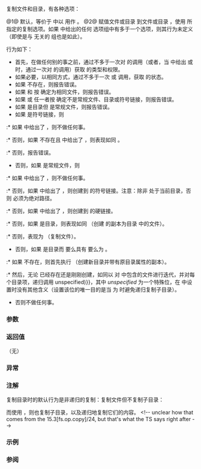 {{cpp/experimental/fs/title|copy}}
{{cpp/experimental/fs/navbar}}
{{dcl begin}}
{{dcl header|experimental/filesystem}}
{{dcl|num=1|since=fs_ts|1=
void copy( const path&amp; from, const path&amp; to );
void copy( const path&amp; from, const path&amp; to, error_code&amp; ec );
}}
{{dcl|num=2|since=fs_ts|1=
void copy( const path&amp; from, const path&amp; to, copy_options options );
void copy( const path&amp; from, const path&amp; to, copy_options options, error_code&amp; ec );
}}
{{dcl end}}

复制文件和目录，有各种选项：

@1@ 默认，等价于 {{v|2}} 中以 {{tt|copy_options::none}} 用作 {{c|options}}。
@2@ 赋值文件或目录 {{c|from}} 到文件或目录 {{c|to}}，使用 {{c|options}} 所指定的复制选项。如果 {{c|options}} 中给出的任何 {{rlp|copy_options}} 选项组中有多于一个选项，则其行为未定义（即使是与 {{tt|copy}} 无关的 {{tt|copy_file}} 组也是如此）。

行为如下：
* 首先，在做任何别的事之前，通过不多于一次对 {{ltt|cpp/experimental/fs/status|status}} 的调用（或者，当 {{c|options}} 中给出 {{tt|copy_options::skip_symlinks}} 或{{tt|copy_options::create_symlinks}} 时，通过一次对 {{tt|symlink_status}} 的调用）获取 {{c|from}} 的类型和权限。
* 如果必要，以相同方式，通过不多于一次 {{tt|status}} 或 {{tt|symlink_status}} 调用，获取 {{c|to}} 的状态。
* 如果 {{c|from}} 不存在，则报告错误。
* 如果 {{c|from}} 和 {{c|to}} 按 {{ltt|cpp/experimental/fs/equivalent|equivalent()}} 确定为相同文件，则报告错误。
* 如果 {{c|from}} 或 {{c|to}} 任一者按 {{ltt|cpp/experimental/fs/is_other|is_other}} 确定不是常规文件、目录或符号链接，则报告错误。
* 如果 {{c|from}} 是目录但 {{c|to}} 是常规文件，则报告错误。
* 如果 {{c|from}} 是符号链接，则
:* 如果 {{c|options}} 中给出了 {{tt|copy_options::skip_symlink}}，则不做任何事。
:* 否则，如果 {{c|to}} 不存在且 {{c|options}} 中给出了 {{tt|copy_options::copy_symlinks}}，则表现如同 {{c|copy_symlink(from, to)}}。
:* 否则，报告错误。
* 否则，如果 {{c|from}} 是常规文件，则
:* 如果 {{c|options}} 中给出了 {{tt|copy_options::directories_only}}，则不做任何事。
:* 否则，如果 {{c|options}} 中给出了 {{tt|copy_options::create_symlinks}}，则创建到 {{c|to}} 的符号链接。注意：除非 {{c|to}} 处于当前目录，否则 {{c|from}} 必须为绝对路径。
:* 否则，如果 {{c|options}} 中给出了 {{tt|copy_options::create_hard_links}}，则创建到 {{c|to}} 的硬链接。
:* 否则，如果 {{c|to}} 是目录，则表现如同 {{c|copy_file(from, to/from.filename(), options)}}（创建 {{c|from}} 的副本为目录 {{c|to}} 中的文件）。
:* 否则，表现为 {{c|copy_file(from, to, options)}}（复制文件）。
* 否则，如果 {{c|from}} 是目录而 {{c|options}} 要么具有 {{tt|copy_options::recursive}} 要么为 {{tt|copy_options::none}}。
:* 如果 {{c|to}} 不存在，则首先执行 {{c|create_directory(to, from)}}（创建新目录并带有原目录属性的副本）。
:* 然后，无论 {{c|to}} 已经存在还是刚刚创建，如同以 {{c|for (const directory_entry&amp; x : directory_iterator(from))}} 对 {{c|from}} 中包含的文件进行迭代，并对每个目录项，递归调用 {{c|copy(x.path(), to/x.path().filename(), options {{!}} unspecified)}}，其中 ''unspecified'' 为一个特殊位，在 {{c|options}} 中设置时没有其他含义（设置该位的唯一目的是当 {{c|options}} 为 {{tt|copy_options::none}} 时避免递归复制子目录）。
* 否则不做任何事。

===参数===
{{par begin}}
{{par|from|到源文件、目录或符号链接的路径}}
{{par|to|到目标文件、目录或符号链接的路径}}
{{par|ec|用于无抛出重载中报告错误的输出形参}}
{{par end}}

===返回值===
（无）

===异常===
{{cpp/experimental/fs/error_handling|from|to}}

===注解===
复制目录时的默认行为是非递归的复制：复制文件但不复制子目录：
{{source|1=
// 给定
// /dir1 包含 /dir1/file1, /dir1/file2, /dir1/dir2
// 而 /dir1/dir2 包含 /dir1/dir2/file3
// 调用
std::experimental::filesystem::copy("/dir1", "/dir3");
// 后，创建了 /dir3（带有 /dir1 的属性）
// /dir1/file1 被复制为 /dir3/file1
// /dir1/file2 被复制为 /dir3/file2
}}

而使用 {{tt|copy_options::recursive}}，则也复制子目录，以及递归地复制它们的内容。
&lt;!-- unclear how that comes from the 15.3[fs.op.copy]/24, but that's what the TS says right after --&gt;
{{source|1=
// ...但调用
std::experimental::filesystem::copy("/dir1", "/dir3", copy_options::recursive);
// 后，/dir3 被创建（具有 /dir1 的属性）
// /dir1/file1 被复制为 /dir3/file1
// /dir1/file2 被复制为 /dir3/file2
// /dir3/dir2 被创建（具有 /dir1/dir2 的属性）
// /dir1/dir2/file3 被复制为 /dir3/dir2/file3
}}

===示例===
{{cpp/experimental/fs/copy_example}}

===参阅===
{{dsc begin}}
{{dsc inc|cpp/experimental/fs/dsc copy_options}}
{{dsc inc|cpp/experimental/fs/dsc copy_symlink}}
{{dsc inc|cpp/experimental/fs/dsc copy_file}}
{{dsc end}}